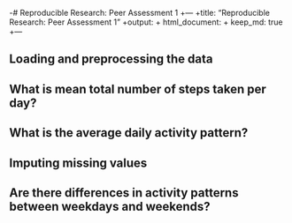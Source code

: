 -# Reproducible Research: Peer Assessment 1
+---
+title: "Reproducible Research: Peer Assessment 1"
+output: 
+  html_document:
+    keep_md: true
+---
 


## Loading and preprocessing the data



## What is mean total number of steps taken per day?



## What is the average daily activity pattern?



## Imputing missing values



## Are there differences in activity patterns between weekdays and weekends?
